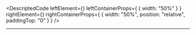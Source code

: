 
<DescriptedCode
  leftElement={<ActivityApiDescLeft />}
  leftContainerProps={
    {
      width: "50%"
    }
  }
  rightElement={<ActivityApiDescRight />}
  rightContainerProps={
    {
      width: "50%",
      position: "relative",
      paddingTop: "0"
    }
  }
/>

---
